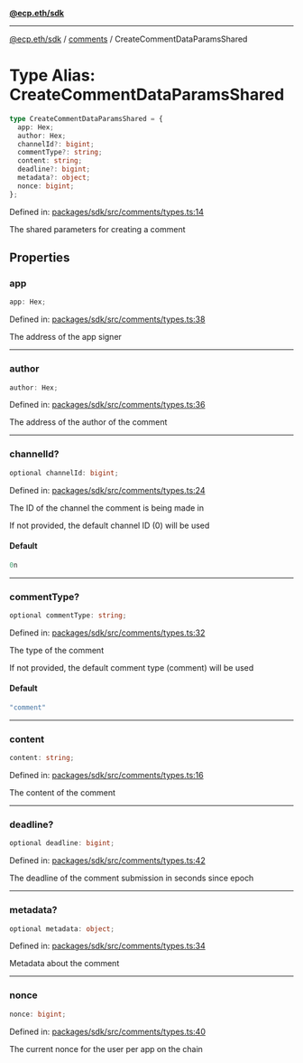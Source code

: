 [**@ecp.eth/sdk**](../../index.mdx)

***

[@ecp.eth/sdk](/sdk-reference/index.mdx) / [comments](/sdk-reference/comments/index.mdx) / CreateCommentDataParamsShared

# Type Alias: CreateCommentDataParamsShared

```ts
type CreateCommentDataParamsShared = {
  app: Hex;
  author: Hex;
  channelId?: bigint;
  commentType?: string;
  content: string;
  deadline?: bigint;
  metadata?: object;
  nonce: bigint;
};
```

Defined in: [packages/sdk/src/comments/types.ts:14](https://github.com/ecp-eth/comments-monorepo/blob/main/packages/sdk/src/comments/types.ts#L14)

The shared parameters for creating a comment

## Properties

### app

```ts
app: Hex;
```

Defined in: [packages/sdk/src/comments/types.ts:38](https://github.com/ecp-eth/comments-monorepo/blob/main/packages/sdk/src/comments/types.ts#L38)

The address of the app signer

***

### author

```ts
author: Hex;
```

Defined in: [packages/sdk/src/comments/types.ts:36](https://github.com/ecp-eth/comments-monorepo/blob/main/packages/sdk/src/comments/types.ts#L36)

The address of the author of the comment

***

### channelId?

```ts
optional channelId: bigint;
```

Defined in: [packages/sdk/src/comments/types.ts:24](https://github.com/ecp-eth/comments-monorepo/blob/main/packages/sdk/src/comments/types.ts#L24)

The ID of the channel the comment is being made in

If not provided, the default channel ID (0) will be used

#### Default

```ts
0n
```

***

### commentType?

```ts
optional commentType: string;
```

Defined in: [packages/sdk/src/comments/types.ts:32](https://github.com/ecp-eth/comments-monorepo/blob/main/packages/sdk/src/comments/types.ts#L32)

The type of the comment

If not provided, the default comment type (comment) will be used

#### Default

```ts
"comment"
```

***

### content

```ts
content: string;
```

Defined in: [packages/sdk/src/comments/types.ts:16](https://github.com/ecp-eth/comments-monorepo/blob/main/packages/sdk/src/comments/types.ts#L16)

The content of the comment

***

### deadline?

```ts
optional deadline: bigint;
```

Defined in: [packages/sdk/src/comments/types.ts:42](https://github.com/ecp-eth/comments-monorepo/blob/main/packages/sdk/src/comments/types.ts#L42)

The deadline of the comment submission in seconds since epoch

***

### metadata?

```ts
optional metadata: object;
```

Defined in: [packages/sdk/src/comments/types.ts:34](https://github.com/ecp-eth/comments-monorepo/blob/main/packages/sdk/src/comments/types.ts#L34)

Metadata about the comment

***

### nonce

```ts
nonce: bigint;
```

Defined in: [packages/sdk/src/comments/types.ts:40](https://github.com/ecp-eth/comments-monorepo/blob/main/packages/sdk/src/comments/types.ts#L40)

The current nonce for the user per app on the chain
